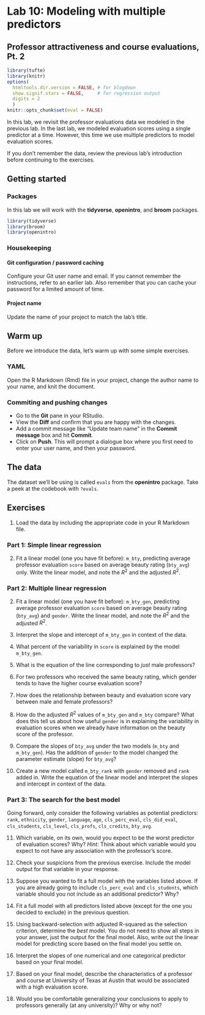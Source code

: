 
# Lab 10: Modeling with multiple predictors {#lab10}
## Professor attractiveness and course evaluations, Pt. 2

```r
library(tufte)
library(knitr)
options(
  htmltools.dir.version = FALSE, # for blogdown
  show.signif.stars = FALSE,     # for regression output
  digits = 2
  )
knitr::opts_chunk$set(eval = FALSE)
```

In this lab, we revisit the professor evaluations data we modeled in the previous lab. In the last lab, we modeled evaluation scores using a single predictor at a time. However, this time we use multiple predictors to model evaluation scores.

If you don't remember the data, review the previous lab's introduction before continuing to the exercises.

## Getting started

### Packages

In this lab we will work with the **tidyverse**, **openintro**, and **broom** packages.

```r
library(tidyverse) 
library(broom)
library(openintro)
```

### Housekeeping

#### Git configuration / password caching

Configure your Git user name and email. If you cannot remember the instructions, refer to an earlier lab. Also remember that you can cache your password for a limited amount of time.

#### Project name

Update the name of your project to match the lab's title.

## Warm up


Before we introduce the data, let's warm up with some simple exercises.

### YAML

Open the R Markdown (Rmd) file in your project, change the author name to your name, and knit the document.

### Commiting and pushing changes

- Go to the **Git** pane in your RStudio. 
- View the **Diff** and confirm that you are happy with the changes.
- Add a commit message like "Update team name" in the **Commit message** box and hit **Commit**.
- Click on **Push**. This will prompt a dialogue box where you first need to enter your user name, and then your password.


## The data

The dataset we'll be using is called `evals` from the **openintro** package. Take a peek at the codebook with `?evals`.

## Exercises

1. Load the data by including the appropriate code in your R Markdown file.

### Part 1: Simple linear regression

2. Fit a linear model (one you have fit before): `m_bty`, predicting average
   professor evaluation `score` based on average beauty rating (`bty_avg`) only. Write the 
   linear model, and note the $R^2$ and the adjusted $R^2$.

### Part 2: Multiple linear regression

2. Fit a linear model (one you have fit before): `m_bty_gen`, predicting average
   professor evaluation `score` based on average beauty rating (`bty_avg`) and `gender`. 
   Write the linear model, and note the $R^2$ and the adjusted $R^2$.
   
3. Interpret the slope and intercept of `m_bty_gen` in context of the data.

4. What percent of the variability in `score` is explained by the model `m_bty_gen`.

5.  What is the equation of the line corresponding to *just* male professors?
    
6.  For two professors who received the same beauty rating, which gender tends to have the higher course evaluation score?
    
7. How does the relationship between beauty and evaluation score vary between male and female professors?
    
8. How do the adjusted $R^2$ values of `m_bty_gen` and `m_bty` compare? What does this tell us about how useful `gender` is in explaining the variability in evaluation scores when we already have information on the beauty score of the professor.

9. Compare the slopes of `bty_avg` under the two models (`m_bty` and `m_bty_gen`). Has the addition of `gender` to the model changed the parameter estimate (slope) for `bty_avg`?
    
10. Create a new model called `m_bty_rank` with `gender` removed and `rank`  added in. Write the equation of the linear model and interpret the slopes and intercept in context of the data. 

### Part 3: The search for the best model

Going forward, only consider the following variables as potential predictors: `rank`, `ethnicity`, `gender`, `language`, `age`, `cls_perc_eval`, `cls_did_eval`, `cls_students`, `cls_level`, `cls_profs`, `cls_credits`, `bty_avg`.

11. Which variable, on its own, would you expect to be the worst predictor of evaluation scores? Why? *Hint:* Think about which variable would you expect to not have any association with the professor's score.

12. Check your suspicions from the previous exercise. Include the model output for that variable in your response.
    
13. Suppose you wanted to fit a full model with the variables listed above. If you are already going to include `cls_perc_eval` and `cls_students`, which variable should you not include as an additional predictor? Why?

14. Fit a full model with all predictors listed above (except for the one you decided to exclude) in the previous question.

15. Using backward-selection with adjusted R-squared as the selection criterion, determine the *best* model. You do not need to show all steps in your answer, just the output for the final model. Also, write out the linear model for predicting score based on the final model you settle on.

16. Interpret the slopes of one numerical and one categorical predictor based on your final model.

17. Based on your final model, describe the characteristics of a professor and course at University of Texas at Austin that would be associated with a high evaluation score.

18. Would you be comfortable generalizing your conclusions to apply to professors generally (at any university)? Why or why not?
    
